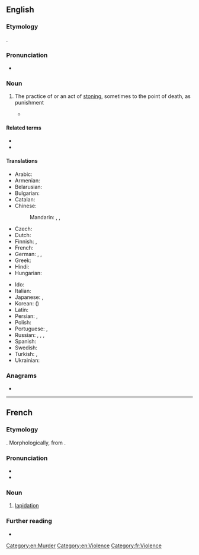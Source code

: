 ==English==
{{wikipedia}}

===Etymology===
{{lbor|en|la|lapidātiō}}.

===Pronunciation===
* {{IPA|en|/ˌlæpɪˈdeɪʃən/}}

===Noun===
{{en-noun|~}}

# {{lb|en|legal}} The practice of or an act of [[stoning]], sometimes to the point of death, as punishment
#* {{quote-journal|en|title=International Women’s Day, another day of repression for women|work=亚州新闻|date=Mar 6, 2007|passage=The five women on trial were almost all activists for the full repeal (not just a moratorium) of '''lapidation''', ie stoning, from Iran’s law books.}}

====Related terms====
* {{l|en|dilapidated}}
* {{l|en|lapidate}}

====Translations====
{{trans-top|act of stoning, sometimes to the point of death}}
* Arabic: {{t|ar|رَجْم|m}}
* Armenian: {{t-needed|hy}}
* Belarusian: {{t-needed|be}}
* Bulgarian: {{t|bg|пребиване с камъни}}
* Catalan: {{t+|ca|lapidació|f}}
* Chinese:
*: Mandarin: {{t+|cmn|石刑|tr=shíxíng|sc=Hani}}, {{t|cmn|投石刑|tr=tóushíxíng|sc=Hani}}, {{t|cmn|投石|tr=tóushí|sc=Hani}}
* Czech: {{t|cs|kamenování}}
* Dutch: {{t+|nl|steniging|f}}
* Finnish: {{t+|fi|kivittäminen}}, {{t+|fi|kivitys}}
* French: {{t+|fr|lapidation|f}}
* German: {{t+|de|Steinigung|f}}, {{qualifier|from Arabic}} {{t|de|Radschm|m}}, {{t|de|Lapidation|f}}
* Greek: {{t+|el|λιθοβολισμός|m}}
* Hindi: {{t-needed|hi}}
* Hungarian: {{t|hu|megkövezés}}
{{trans-mid}}
* Ido: {{t|io|ston-agar}}
* Italian: {{t+|it|lapidazione|f}}
* Japanese: {{t|ja|石打ち|tr=いしうち, ishi-uchi}}, {{t|ja|石撃ち|tr=いしうち, ishi-uchi}}
* Korean: {{t|ko|투석형}} ({{t|ko|投石刑|sc=Hani}})
* Latin: {{t|la|lapidatio|f}}
* Persian: {{t+|fa|سنگسار|tr=sangsâr}}, {{t+|fa|رجم|tr=rajm}}
* Polish: {{t+|pl|ukamienowanie|n}}
* Portuguese: {{t|pt|lapidação|f}}, {{t|pt|apedrejamento}}
* Russian: {{t|ru|побива́ние камня́ми|n}}, {{t|ru|забра́сывание камня́ми|n}}, {{t|ru|лапида́ция|f}}, {{qualifier|from Arabic}} {{t|ru|раджм|m}}
* Spanish: {{t+|es|lapidación|f}}
* Swedish: {{t+|sv|stening|c}}
* Turkish: {{t+|tr|recm}}, {{t+|tr|taşlama}}
* Ukrainian: {{t-needed|uk}}
{{trans-bottom}}

===Anagrams===
* {{anagrams|en|a=aadiilnopt|palatinoid}}

[[Category:en:Murder]]
[[Category:en:Violence]]

----

==French==

===Etymology===
{{lbor|fr|la|lapidātiō}}. Morphologically, from {{af|fr|lapider|-ation}}.

===Pronunciation===
* {{fr-IPA}}
* {{audio|fr|LL-Q150 (fra)-Benoît Prieur-lapidation.wav|Audio}}

===Noun===
{{fr-noun|f}}

# [[#English|lapidation]]

===Further reading===
* {{R:TLFi}}

[[Category:fr:Violence]]